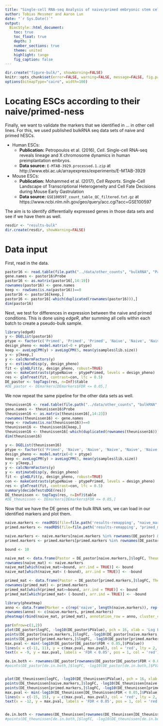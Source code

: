 ```yaml
---
title: "Single-cell RNA-seq Analysis of naive/primed embryonic stem cells: remapping naivete"
author: Tobias Messmer and Aaron Lun
date: "`r Sys.Date()`"
output: 
  BiocStyle::html_document:
    toc: true
    toc_float: true
    depth: 3
    number_sections: true
    theme: united 
    highlight: tango 
    fig_caption: false
---
```


```r
dir.create("figure-bulk/", showWarning=FALSE)
knitr::opts_chunk$set(error=FALSE, warning=FALSE, message=FALSE, fig.path="figure-bulk/")
options(bitmapType="cairo", width=100)
```

# Locating ESCs according to their naive/primed-ness

Finally, we want to validate the markers that we identified in ... in other cell lines.
For this, we used published bulkRNA seq data sets of naive and primed hESCs.

- Human ESCs:
    - __Publication:__ Petropoulos et al. (2016), _Cell_. Single-cell RNA-seq reveals lineage and X chromosome dynamics in human preimplantation embryos. 
    - __Data source:__ `E-MTAB-3929.processed.1.zip` at http://www.ebi.ac.uk/arrayexpress/experiments/E-MTAB-3929
- Mouse ESCs:
    - __Publication:__ Mohammed et al. (2017), _Cell Reports_. Single-Cell Landscape of Transcriptional Heterogeneity and Cell Fate Decisions during Mouse Early Gastrulation
    - __Data source:__ `GSE100597_count_table_QC_filtered.txt.gz` at https://www.ncbi.nlm.nih.gov/geo/query/acc.cgi?acc=GSE100597


The aim is to identify differentially expressed genes in those data sets and see if we have them as well.

```r
resdir <- "results-bulk"
dir.create(resdir, showWarning=FALSE)
```

# Data input

First, read in the data.

```r
pastor16 <- read.table(file.path("../data/other_counts", "bulkRNA", "Pastor2016_rawReadcountRNAseq.txt"), sep = "\t", header = TRUE)
gene.names <- pastor16$Probe
pastor16 <- as.matrix(pastor16[,14:19])
rownames(pastor16) <- gene.names
keep <- rowSums(is.na(pastor16))==0
pastor16 <- pastor16[keep,]
pastor16 <- pastor16[-which(duplicated(rownames(pastor16))),]
dim(pastor16)
```

Next, we test for differences in expression between the naive and primed conditions.
This is done using _edgeR_, after summing all cells within each batch to create a pseudo-bulk sample.

```r
library(edgeR)
y <- DGEList(pastor16)
ptype <- factor(c('Primed', 'Primed', 'Primed', 'Naive', 'Naive', 'Naive'))
design_pheno <- model.matrix(~0 + ptype) 
keep <- aveLogCPM(y) > aveLogCPM(5, mean(y$samples$lib.size))
y <- y[keep,]
y <- calcNormFactors(y)
y <- estimateDisp(y, design_pheno)
fit <- glmQLFit(y, design_pheno, robust=TRUE)
con <- makeContrasts(ptypeNaive - ptypePrimed, levels = design_pheno)
res <- glmTreat(fit, contrast=con, lfc = 0.5)
DE_pastor <- topTags(res, n=Inf)$table
#DE_pastor <- DEmarkers[DEmarkers$FDR <= 0.05,]
```

We now repeat the same pipeline for the other data sets as well.

```r
theunissen16 <- read.table(file.path("../data/other_counts", "bulkRNA", "Theunissen2016_rawReadcountRNAseq.txt"), sep = "\t", header = TRUE)
gene.names <- theunissen16$Probe
theunissen16 <- as.matrix(theunissen16[,14:23])
rownames(theunissen16) <- gene.names
keep <- rowSums(is.na(theunissen16))==0
theunissen16 <- theunissen16[keep,]
theunissen16 <- theunissen16[-which(duplicated(rownames(theunissen16))),]
dim(theunissen16)
```


```r
y <- DGEList(theunissen16)
ptype <- factor(c('Primed', 'Naive', 'Naive', 'Naive', 'Naive', 'Naive', 'Naive', 'Primed', 'Primed', 'Primed'))
design_pheno <- model.matrix(~0 + ptype) 
keep <- aveLogCPM(y) > aveLogCPM(5, mean(y$samples$lib.size))
y <- y[keep,]
y <- calcNormFactors(y)
y <- estimateDisp(y, design_pheno)
fit <- glmQLFit(y, design_pheno, robust=TRUE)
con <- makeContrasts(ptypeNaive - ptypePrimed, levels = design_pheno)
res <- glmTreat(fit, contrast=con, lfc = 0.5)
summary(decideTestsDGE(res))
DE_theunissen <- topTags(res, n=Inf)$table
#DE_theunissen <- DEmarkers[DEmarkers$FDR <= 0.05,]
```

Now that we have the DE genes of the bulk RNA sets, we can load in our identified markers and plot them.

```r
naive.markers <- readRDS(file=file.path('results-remapping', "naive_markers.rds"))
primed.markers <- readRDS(file=file.path('results-remapping', "primed_markers.rds"))

naive.markers <- naive.markers[naive.markers %in% rownames(DE_pastor) & naive.markers %in% rownames(DE_theunissen)]
primed.markers <- primed.markers[primed.markers %in% rownames(DE_pastor) & primed.markers %in% rownames(DE_theunissen)]

bound <- 10

naive_mat <- data.frame(Pastor = DE_pastor[naive.markers,]$logFC, Theunissen = DE_theunissen[naive.markers,]$logFC)
rownames(naive_mat) <- naive.markers
naive_mat[which(naive_mat>=bound, arr.ind = TRUE)] <- bound
naive_mat[which(naive_mat< (-bound), arr.ind = TRUE)] <- -bound

primed_mat <- data.frame(Pastor = DE_pastor[primed.markers,]$logFC, Theunissen = DE_theunissen[primed.markers,]$logFC)
rownames(primed_mat) <- primed.markers 
primed_mat[which(primed_mat>=bound, arr.ind = TRUE)] <- bound
primed_mat[which(primed_mat< (-bound), arr.ind = TRUE)] <- -bound

library(pheatmap)
anno <- data.frame(Marker = c(rep('naive', length(naive.markers)), rep('primed', length(primed.markers))))
rownames(anno) <- c(naive.markers, primed.markers)
pheatmap(rbind(naive_mat, primed_mat), annotation_row = anno, cluster_cols = FALSE)
```

```r
par(mfrow=c(1,2))
plot(DE_pastor$logFC, -log10(DE_pastor$PValue), pch = 16, xlab = 'Log FC', ylab = '- Log10(Pval)', bty = 'n', main = 'Pastor, 2016', xlim = c(-11, 11))
points(DE_pastor[naive.markers,]$logFC, -log10(DE_pastor[naive.markers,]$PValue), pch = 16, cex = 1.5, col = 'orange')
points(DE_pastor[primed.markers,]$logFC, -log10(DE_pastor[primed.markers,]$PValue), pch = 16, cex = 1.5, col = 'royalblue1')
max.pval <- min(-log10(DE_pastor[DE_pastor$FDR < 0.05,]$PValue))
lines(x = c(-11, 11), y = c(max.pval, max.pval), col = 'red', lty = 2, lwd = 3)
text(x = -9, y = max.pval, labels = 'FDR < 0.05', pos = 1, col = 'red')

de.in.both <- rownames(DE_pastor[rownames(DE_pastor[DE_pastor$FDR < 0.05,]) %in% c(naive.markers, primed.markers),])
#points(DE_pastor[de.in.both,]$logFC, -log10(DE_pastor[de.in.both,]$PValue), pch = 16, cex = 1.5, col = 'red')


plot(DE_theunissen$logFC, -log10(DE_theunissen$PValue), pch = 16, xlab = 'Log FC', ylab = '- Log10(Pval)', bty = 'n', main = 'Theunissen, 2016', xlim = c(-15, 15))
points(DE_theunissen[naive.markers,]$logFC, -log10(DE_theunissen[naive.markers,]$PValue), pch = 16, cex = 1.5, col = 'orange')
points(DE_theunissen[primed.markers,]$logFC, -log10(DE_theunissen[primed.markers,]$PValue), pch = 16, cex = 1.5, col = 'royalblue1')
max.pval <- min(-log10(DE_theunissen[DE_theunissen$FDR < 0.05,]$PValue))
lines(x = c(-15, 15), y = c(max.pval, max.pval), col = 'red', lty = 2, lwd = 3)
text(x = -12, y = max.pval, labels = 'FDR < 0.05', pos = 1, col = 'red')


de.in.both <- rownames(DE_theunissen[rownames(DE_theunissen[DE_theunissen$FDR < 0.05,]) %in% c(naive.markers, primed.markers),])
#points(DE_theunissen[de.in.both,]$logFC, -log10(DE_theunissen[de.in.both,]$PValue), pch = 16, cex = 1.5, col = 'red')
```

